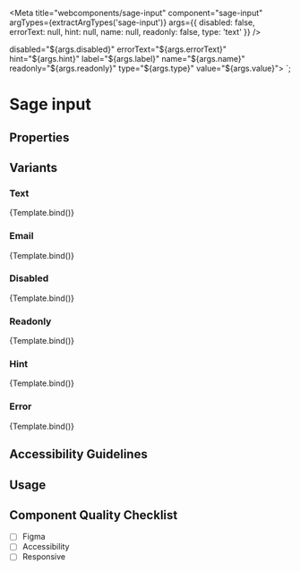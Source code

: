 

<Meta
  title="webcomponents/sage-input"
  component="sage-input"
  argTypes={extractArgTypes('sage-input')}
  args={{
    disabled: false,
    errorText: null,
    hint: null,
    name: null,
    readonly: false,
    type: 'text'
}}
/>

  disabled="${args.disabled}"
  errorText="${args.errorText}"
  hint="${args.hint}"
  label="${args.label}"
  name="${args.name}"
  readonly="${args.readonly}"
  type="${args.type}"
  value="${args.value}">
</sage-input>`;

# Sage input

<p>
</p>

## Properties
<ArgsTable of="sage-input" />

## Variants

### Text
<Canvas>
  <Story name="Text" args={{ type: 'text', value: 'Frank Dux' }}>
    {Template.bind()}
  </Story>
</Canvas>

### Email
<Canvas>
  <Story name="Email" args={{ label: 'Email', type: 'email', value: 'user123@test.com' }}>
    {Template.bind()}
  </Story>
</Canvas>

### Disabled
<Canvas>
  <Story name="Disabled" args={{ label: 'Email', disabled: true, type: 'email', value: 'user123@test.com' }}>
    {Template.bind()}
  </Story>
</Canvas>

### Readonly
<Canvas>
  <Story name="Readonly" args={{ label: 'Email', readonly: true, type: 'email', value: 'user123@test.com' }}>
    {Template.bind()}
  </Story>
</Canvas>

### Hint
<Canvas>
  <Story name="Hint" args={{ hint: 'Please use the correct format', label: 'Email', type: 'email', value: 'user123@test.com' }}>
    {Template.bind()}
  </Story>
</Canvas>

### Error
<Canvas>
  <Story name="Error" args={{ errorText:'Please provide descriptive error text', hint: 'Please use the correct format', label: 'Email', type: 'email', value: 'user123@test.com' }}>
    {Template.bind()}
  </Story>
</Canvas>

## Accessibility Guidelines

## Usage

## Component Quality Checklist
- [ ] Figma
- [ ] Accessibility
- [ ] Responsive
